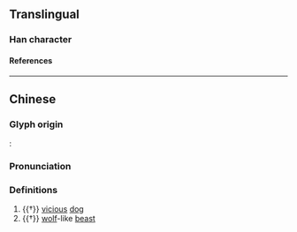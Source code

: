 {{character info}}
==Translingual==

===Han character===
{{Han char|rn=94|rad=犬|as=06|sn=9|four=47250|canj=KHBTT|ids=⿰犭𠕋}}

====References====
{{Han ref|kx=0710.230|dkj=20380|dj=1122.210|hdz=21344.040|uh=72E6}}

----

==Chinese==
{{zh-forms|alt=㹪,𤞹,𧲾}}

===Glyph origin===
''{{w|Shuowen}}'': {{Han compound|犬|刪|ls=psc|c1=s|c2=p|t1=dog}}

===Pronunciation===
{{zh-pron
|m=shān
|c=saan1,saan3
|mc=y
|oc=y
|cat=n
}}

===Definitions===
{{zh-hanzi}}

# {{†}} [[vicious]] [[dog]]
# {{†}} [[wolf]]-like [[beast]]